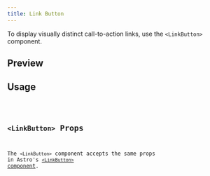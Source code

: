 ```yaml
---
title: Link Button
---
```



To display visually distinct call-to-action links, use the `<LinkButton>` component.

## Preview

<LinkButtonPreview />

## Usage

<Code code={LinkButtonContent} lang="jsx" />

## `<LinkButton>` Props

The `<LinkButton>` component accepts the same props in Astro's [`<LinkButton>` component](https://starlight.astro.build/components/link-buttons/).
